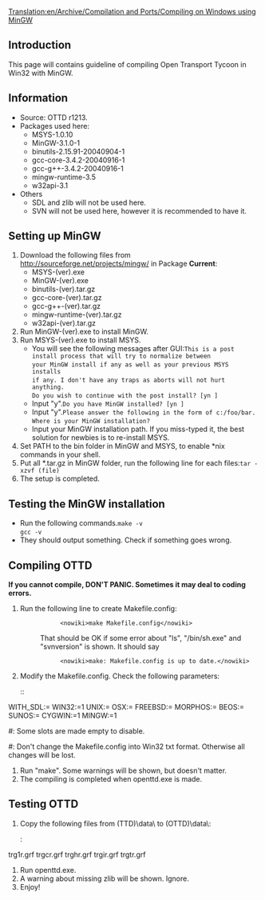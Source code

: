 [[Translation:en/Archive/Compilation and Ports/Compiling on Windows using MinGW]]
==Introduction==
This page will contains guideline of compiling Open Transport Tycoon in Win32 with MinGW.
==Information==
* Source: OTTD r1213.
* Packages used here:
** MSYS-1.0.10
** MinGW-3.1.0-1
** binutils-2.15.91-20040904-1
** gcc-core-3.4.2-20040916-1
** gcc-g++-3.4.2-20040916-1
** mingw-runtime-3.5
** w32api-3.1
* Others
** SDL and zlib will not be used here.
** SVN will not be used here, however it is recommended to have it.

==Setting up MinGW==
# Download the following files from http://sourceforge.net/projects/mingw/ in Package '''Current''':
#* MSYS-(ver).exe
#* MinGW-(ver).exe
#* binutils-(ver).tar.gz
#* gcc-core-(ver).tar.gz
#* gcc-g++-(ver).tar.gz
#* mingw-runtime-(ver).tar.gz
#* w32api-(ver).tar.gz
# Run MinGW-(ver).exe to install MinGW.
# Run MSYS-(ver).exe to install MSYS.
#* You will see the following messages after GUI:<box><code>This is a post install process that will try to normalize between<br>your MinGW install if any as well as your previous MSYS installs<br>if any.  I don't have any traps as aborts will not hurt anything.<br>Do you wish to continue with the post install? [yn ]</code></box>
#* Input "y".<box><code>Do you have MinGW installed? [yn ]</code></box>
#* Input "y".<box><code>Please answer the following in the form of c:/foo/bar.<br>Where is your MinGW installation?</code></box>
#* Input your MinGW installation path.  If you miss-typed it, the best solution for newbies is to re-install MSYS.
# Set PATH to the bin folder in MinGW and MSYS, to enable *nix commands in your shell.
# Put all *.tar.gz in MinGW folder, run the following line for each files:<box><code>tar -xzvf (file)</code></box>
# The setup is completed.

==Testing the MinGW installation==
* Run the following commands.<box><code>make -v<br>gcc -v</code></box>
* They should output something.  Check if something goes wrong.

==Compiling OTTD==
'''If you cannot compile, DON'T PANIC.  Sometimes it may deal to coding errors.'''
# Run the following line to create Makefile.config:
#:: <pre><nowiki>make Makefile.config</nowiki></pre>
#: That should be OK if some error about "ls", "/bin/sh.exe" and "svnversion" is shown.  It should say
#:: <pre><nowiki>make: Makefile.config is up to date.</nowiki></pre>
# Modify the Makefile.config.  Check the following parameters:
#:: <pre><nowiki>WITH_ZLIB:=
WITH_SDL:=
WIN32:=1
UNIX:=
OSX:=
FREEBSD:=
MORPHOS:=
BEOS:=
SUNOS:=
CYGWIN:=1
MINGW:=1</nowiki></pre>
#: Some slots are made empty to disable.
#: Don't change the Makefile.config into Win32 txt format.  Otherwise all changes will be lost.
# Run "make".  Some warnings will be shown, but doesn't matter.
# The compiling is completed when openttd.exe is made.

==Testing OTTD==
# Copy the following files from (TTD)\data\ to (OTTD)\data\:
#: <pre><nowiki>sample.cat
trg1r.grf
trgcr.grf
trghr.grf
trgir.grf
trgtr.grf</nowiki></pre>
# Run openttd.exe.
# A warning about missing zlib will be shown. Ignore.
# Enjoy!